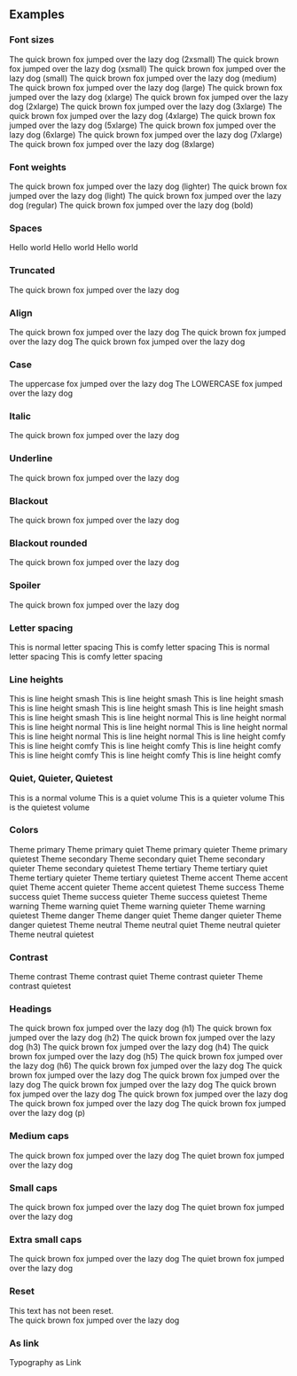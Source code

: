 
<PageTitle src="components/Typography" title="Typography" />
<Subtitle />
<Description />
<Primary />
<ArgsTable story={PRIMARY_STORY} />
<Stories />

## Examples

### Font sizes

<Canvas>
  <Flex direction="column">
    <Rhythm my={1}>
      <Typography color="primary" size="2xsmall">
        The quick brown fox jumped over the lazy dog (2xsmall)
      </Typography>
    </Rhythm>
    <Rhythm my={1}>
      <Typography color="primary" size="xsmall">
        The quick brown fox jumped over the lazy dog (xsmall)
      </Typography>
    </Rhythm>
    <Rhythm my={1}>
      <Typography color="primary" size="small">
        The quick brown fox jumped over the lazy dog (small)
      </Typography>
    </Rhythm>
    <Rhythm my={1}>
      <Typography color="primary" size="medium">
        The quick brown fox jumped over the lazy dog (medium)
      </Typography>
    </Rhythm>
    <Rhythm my={1}>
      <Typography color="primary" size="large">
        The quick brown fox jumped over the lazy dog (large)
      </Typography>
    </Rhythm>
    <Rhythm my={1}>
      <Typography color="primary" size="xlarge">
        The quick brown fox jumped over the lazy dog (xlarge)
      </Typography>
    </Rhythm>
    <Rhythm my={1}>
      <Typography color="primary" size="2xlarge">
        The quick brown fox jumped over the lazy dog (2xlarge)
      </Typography>
    </Rhythm>
    <Rhythm my={1}>
      <Typography color="primary" size="3xlarge">
        The quick brown fox jumped over the lazy dog (3xlarge)
      </Typography>
    </Rhythm>
    <Rhythm my={1}>
      <Typography color="primary" size="4xlarge">
        The quick brown fox jumped over the lazy dog (4xlarge)
      </Typography>
    </Rhythm>
    <Rhythm my={1}>
      <Typography color="primary" size="5xlarge">
        The quick brown fox jumped over the lazy dog (5xlarge)
      </Typography>
    </Rhythm>
    <Rhythm my={1}>
      <Typography color="primary" size="6xlarge">
        The quick brown fox jumped over the lazy dog (6xlarge)
      </Typography>
    </Rhythm>
    <Rhythm my={1}>
      <Typography color="primary" size="7xlarge">
        The quick brown fox jumped over the lazy dog (7xlarge)
      </Typography>
    </Rhythm>
    <Rhythm my={1}>
      <Typography color="primary" size="8xlarge">
        The quick brown fox jumped over the lazy dog (8xlarge)
      </Typography>
    </Rhythm>
  </Flex>
</Canvas>

### Font weights

<Canvas>
  <Flex direction="column">
    <Rhythm my={1}>
      <Typography color="primary" size="large" weight="lighter">
        The quick brown fox jumped over the lazy dog (lighter)
      </Typography>
    </Rhythm>
    <Rhythm my={1}>
      <Typography color="primary" size="large" weight="light">
        The quick brown fox jumped over the lazy dog (light)
      </Typography>
    </Rhythm>
    <Rhythm my={1}>
      <Typography color="primary" size="large" weight="regular">
        The quick brown fox jumped over the lazy dog (regular)
      </Typography>
    </Rhythm>
    <Rhythm my={1}>
      <Typography color="primary" size="large" weight="bold">
        The quick brown fox jumped over the lazy dog (bold)
      </Typography>
    </Rhythm>
  </Flex>
</Canvas>

### Spaces

<Canvas>
  <Typography as="div" color="primary">
    Hello
    <Typography variants={['space-before']}>world</Typography>
  </Typography>
  <Typography as="div" color="primary">
    <Typography variants={['space-after']}>Hello</Typography>
    world
  </Typography>
  <Typography as="div" color="primary">
    <Typography variants={['space-after', 'small-caps']}>Hello</Typography>
    <Typography variants={['space-before', '2xlarge']}>world</Typography>
  </Typography>
</Canvas>

### Truncated

<Canvas>
  <Typography as="div" color="primary" style={{ width: '140px' }} variants="truncated">
    The quick brown fox jumped over the lazy dog
  </Typography>
</Canvas>

### Align

<Canvas>
  <Flex direction="column">
    <Typography align="left" as="div" color="primary">
      The quick brown fox jumped over the lazy dog
    </Typography>
    <Typography align="center" as="div" color="primary">
      The quick brown fox jumped over the lazy dog
    </Typography>
    <Typography align="right" as="div" color="primary">
      The quick brown fox jumped over the lazy dog
    </Typography>
  </Flex>
</Canvas>

### Case

<Canvas>
  <Typography as="div" color="primary" variants="uppercase">
    The uppercase fox jumped over the lazy dog
  </Typography>
  <Typography as="div" color="primary" variants="lowercase">
    The LOWERCASE fox jumped over the lazy dog
  </Typography>
</Canvas>

### Italic

<Canvas>
  <Typography color="primary" variants="italic">
    The quick brown fox jumped over the lazy dog
  </Typography>
</Canvas>

### Underline

<Canvas>
  <Typography color="primary" variants="underline">
    The quick brown fox jumped over the lazy dog
  </Typography>
</Canvas>

### Blackout

<Canvas>
  <Typography color="primary" variants="blackout">
    The quick brown fox jumped over the lazy dog
  </Typography>
</Canvas>

### Blackout rounded

<Canvas>
  <Typography color="primary" variants="blackout-rounded">
    The quick brown fox jumped over the lazy dog
  </Typography>
</Canvas>

### Spoiler

<Canvas>
  <Typography color="primary" variants="spoiler">
    The quick brown fox jumped over the lazy dog
  </Typography>
</Canvas>

### Letter spacing

<Canvas>
  <Typography as="div" color="primary">
    This is normal letter spacing
  </Typography>
  <Typography as="div" color="primary" variants="letter-spacing-comfy">
    This is comfy letter spacing
  </Typography>
  <Typography as="div" color="primary" variants="uppercase">
    This is normal letter spacing
  </Typography>
  <Typography as="div" color="primary" variants={['letter-spacing-comfy', 'uppercase']}>
    This is comfy letter spacing
  </Typography>
</Canvas>

### Line heights

<Canvas>
  <Rhythm my={2} style={{ maxWidth: '400px' }}>
    <Typography as="div" color="primary" variants="line-height-smash">
      This is line height smash This is line height smash This is line height smash This is line height smash This is
      line height smash This is line height smash This is line height smash
    </Typography>
    <Typography as="div" color="primary" variants="line-height-normal">
      This is line height normal This is line height normal This is line height normal This is line height normal This
      is line height normal This is line height normal This is line height normal
    </Typography>
    <Typography as="div" color="primary" variants="line-height-comfy">
      This is line height comfy This is line height comfy This is line height comfy This is line height comfy This is
      line height comfy This is line height comfy This is line height comfy
    </Typography>
  </Rhythm>
</Canvas>

### Quiet, Quieter, Quietest

<Canvas>
  <Typography as="div" color="primary">
    This is a normal volume
  </Typography>
  <Typography as="div" color="primary" volume="quiet">
    This is a quiet volume
  </Typography>
  <Typography as="div" color="primary" volume="quieter">
    This is a quieter volume
  </Typography>
  <Typography as="div" color="primary" volume="quietest">
    This is the quietest volume
  </Typography>
</Canvas>

### Colors

<Canvas>
  <Typography as="div" color="primary">
    Theme primary
  </Typography>
  <Typography as="div" color="primary" volume="quiet">
    Theme primary quiet
  </Typography>
  <Typography as="div" color="primary" volume="quieter">
    Theme primary quieter
  </Typography>
  <Typography as="div" color="primary" volume="quietest">
    Theme primary quietest
  </Typography>
</Canvas>

<Canvas>
  <Typography as="div" color="secondary">
    Theme secondary
  </Typography>
  <Typography as="div" color="secondary" volume="quiet">
    Theme secondary quiet
  </Typography>
  <Typography as="div" color="secondary" volume="quieter">
    Theme secondary quieter
  </Typography>
  <Typography as="div" color="secondary" volume="quietest">
    Theme secondary quietest
  </Typography>
</Canvas>

<Canvas>
  <Typography as="div" color="tertiary">
    Theme tertiary
  </Typography>
  <Typography as="div" color="tertiary" volume="quiet">
    Theme tertiary quiet
  </Typography>
  <Typography as="div" color="tertiary" volume="quieter">
    Theme tertiary quieter
  </Typography>
  <Typography as="div" color="tertiary" volume="quietest">
    Theme tertiary quietest
  </Typography>
</Canvas>

<Canvas>
  <Typography as="div" color="accent">
    Theme accent
  </Typography>
  <Typography as="div" color="accent" volume="quiet">
    Theme accent quiet
  </Typography>
  <Typography as="div" color="accent" volume="quieter">
    Theme accent quieter
  </Typography>
  <Typography as="div" color="accent" volume="quietest">
    Theme accent quietest
  </Typography>
</Canvas>

<Canvas>
  <Typography as="div" color="success">
    Theme success
  </Typography>
  <Typography as="div" color="success" volume="quiet">
    Theme success quiet
  </Typography>
  <Typography as="div" color="success" volume="quieter">
    Theme success quieter
  </Typography>
  <Typography as="div" color="success" volume="quietest">
    Theme success quietest
  </Typography>
</Canvas>

<Canvas>
  <Typography as="div" color="warning">
    Theme warning
  </Typography>
  <Typography as="div" color="warning" volume="quiet">
    Theme warning quiet
  </Typography>
  <Typography as="div" color="warning" volume="quieter">
    Theme warning quieter
  </Typography>
  <Typography as="div" color="warning" volume="quietest">
    Theme warning quietest
  </Typography>
</Canvas>

<Canvas>
  <Typography as="div" color="danger">
    Theme danger
  </Typography>
  <Typography as="div" color="danger" volume="quiet">
    Theme danger quiet
  </Typography>
  <Typography as="div" color="danger" volume="quieter">
    Theme danger quieter
  </Typography>
  <Typography as="div" color="danger" volume="quietest">
    Theme danger quietest
  </Typography>
</Canvas>

<Canvas>
  <Typography as="div" color="neutral">
    Theme neutral
  </Typography>
  <Typography as="div" color="neutral" volume="quiet">
    Theme neutral quiet
  </Typography>
  <Typography as="div" color="neutral" volume="quieter">
    Theme neutral quieter
  </Typography>
  <Typography as="div" color="neutral" volume="quietest">
    Theme neutral quietest
  </Typography>
</Canvas>

### Contrast

<Canvas contrast>
  <Typography as="div" color="contrast">
    Theme contrast
  </Typography>
  <Typography as="div" color="contrast" volume="quiet">
    Theme contrast quiet
  </Typography>
  <Typography as="div" color="contrast" volume="quieter">
    Theme contrast quieter
  </Typography>
  <Typography as="div" color="contrast" volume="quietest">
    Theme contrast quietest
  </Typography>
</Canvas>

### Headings

<Canvas>
  <Rhythm my={2}>
    <Typography color="primary" heading="h1">
      The quick brown fox jumped over the lazy dog (h1)
    </Typography>
    <Typography color="primary" heading="h2">
      The quick brown fox jumped over the lazy dog (h2)
    </Typography>
    <Typography color="primary" heading="h3">
      The quick brown fox jumped over the lazy dog (h3)
    </Typography>
    <Typography color="primary" heading="h4">
      The quick brown fox jumped over the lazy dog (h4)
    </Typography>
    <Typography color="primary" heading="h5">
      The quick brown fox jumped over the lazy dog (h5)
    </Typography>
    <Typography color="primary" heading="h6">
      The quick brown fox jumped over the lazy dog (h6)
    </Typography>
    <Typography color="primary" heading="p">
      The quick brown fox jumped over the lazy dog The quick brown fox jumped over the lazy dog The quick brown fox
      jumped over the lazy dog The quick brown fox jumped over the lazy dog The quick brown fox jumped over the lazy dog
      The quick brown fox jumped over the lazy dog The quick brown fox jumped over the lazy dog The quick brown fox
      jumped over the lazy dog (p)
    </Typography>
  </Rhythm>
</Canvas>

### Medium caps

<Canvas>
  <Typography color="primary" variants={['medium-caps']}>
    The quick brown fox jumped over the lazy dog
  </Typography>
</Canvas>

<Canvas>
  <Typography color="primary" variants={['medium-caps']} volume="quiet">
    The quiet brown fox jumped over the lazy dog
  </Typography>
</Canvas>

### Small caps

<Canvas>
  <Typography color="primary" variants={['small-caps']}>
    The quick brown fox jumped over the lazy dog
  </Typography>
</Canvas>

<Canvas>
  <Typography color="primary" variants={['small-caps']} volume="quiet">
    The quiet brown fox jumped over the lazy dog
  </Typography>
</Canvas>

### Extra small caps

<Canvas>
  <Typography color="primary" variants={['xsmall-caps']}>
    The quick brown fox jumped over the lazy dog
  </Typography>
</Canvas>

<Canvas>
  <Typography color="primary" variants={['xsmall-caps']} volume="quiet">
    The quiet brown fox jumped over the lazy dog
  </Typography>
</Canvas>

### Reset

<Canvas>
  <Typography
    as="div"
    color="primary"
    style={{
      fontSize: '14px',
      fontWeight: 'bold',
      fontStyle: 'italic',
      letterSpacing: '1.5px',
      textTransform: 'uppercase',
    }}
  >
    <div>This text has not been reset.</div>
    <Typography variants={['reset']}>The quick brown fox jumped over the lazy dog</Typography>
  </Typography>
</Canvas>

### As link

<Canvas>
  <Typography as={Link} href="https://phorkit.org" target="_blank" volume="quiet">
    Typography as Link
  </Typography>
</Canvas>
